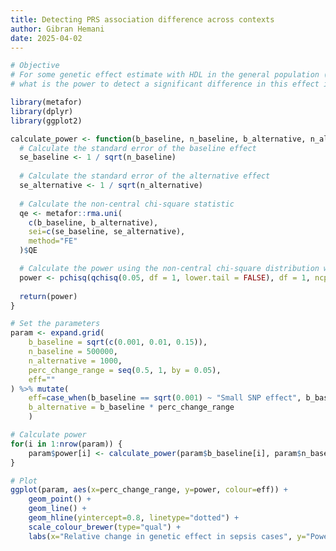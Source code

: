 ```yaml
---
title: Detecting PRS association difference across contexts
author: Gibran Hemani
date: 2025-04-02
---
```



```r
# Objective
# For some genetic effect estimate with HDL in the general population (e.g. PRS or single SNP effect, n=500000)
# what is the power to detect a significant difference in this effect in sepsis cases (e.g. n=1000)

library(metafor)
library(dplyr)
library(ggplot2)

calculate_power <- function(b_baseline, n_baseline, b_alternative, n_alternative) {
  # Calculate the standard error of the baseline effect
  se_baseline <- 1 / sqrt(n_baseline)
  
  # Calculate the standard error of the alternative effect
  se_alternative <- 1 / sqrt(n_alternative)
    
  # Calculate the non-central chi-square statistic 
  qe <- metafor::rma.uni(
    c(b_baseline, b_alternative), 
    sei=c(se_baseline, se_alternative), 
    method="FE"
  )$QE

  # Calculate the power using the non-central chi-square distribution with 1 df
  power <- pchisq(qchisq(0.05, df = 1, lower.tail = FALSE), df = 1, ncp = qe, lower.tail = FALSE)
  
  return(power)
}

# Set the parameters
param <- expand.grid(
    b_baseline = sqrt(c(0.001, 0.01, 0.15)),
    n_baseline = 500000,
    n_alternative = 1000,
    perc_change_range = seq(0.5, 1, by = 0.05),
    eff=""
) %>% mutate(
    eff=case_when(b_baseline == sqrt(0.001) ~ "Small SNP effect", b_baseline == sqrt(0.01) ~ "Large SNP effect", b_baseline == sqrt(0.15) ~ "PRS effect"),
    b_alternative = b_baseline * perc_change_range
    )

# Calculate power
for(i in 1:nrow(param)) {
    param$power[i] <- calculate_power(param$b_baseline[i], param$n_baseline[i], param$b_alternative[i], param$n_alternative[i])
}

# Plot
ggplot(param, aes(x=perc_change_range, y=power, colour=eff)) +
    geom_point() +
    geom_line() +
    geom_hline(yintercept=0.8, linetype="dotted") +
    scale_colour_brewer(type="qual") +
    labs(x="Relative change in genetic effect in sepsis cases", y="Power to detect difference in effect from general population", colour="Genetic effect")

```